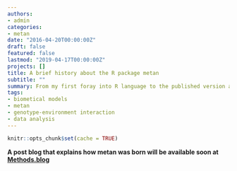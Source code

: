 ```yaml
---
authors:
- admin
categories:
- metan
date: "2016-04-20T00:00:00Z"
draft: false
featured: false
lastmod: "2019-04-17T00:00:00Z"
projects: []
title: A brief history about the R package metan
subtitle: ""
summary: From my first foray into R language to the published version at CRAN. Find out here, how the project metan was born.
tags:
- biometical models
- metan
- genotype-environment interaction
- data analysis
---
```


```r
knitr::opts_chunk$set(cache = TRUE)
```

**A post blog that explains how metan was born will be available soon at [Methods.blog](https://methodsblog.com/)**

